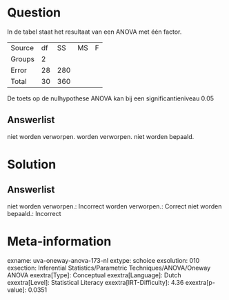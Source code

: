 Question
========

In de tabel staat het resultaat van een ANOVA met één factor.

  -------- ---- ----- ---- ---
  Source   df   SS    MS   F
  Groups   2               
  Error    28   280        
  Total    30   360        
  -------- ---- ----- ---- ---

De toets op de nulhypothese ANOVA kan bij een significantieniveau 0.05

Answerlist
----------

niet worden verworpen.
worden verworpen.
niet worden bepaald.

Solution
========

Answerlist
----------

niet worden verworpen.: Incorrect
worden verworpen.: Correct
niet worden bepaald.: Incorrect

Meta-information
================
exname: uva-oneway-anova-173-nl
extype: schoice
exsolution: 010
exsection: Inferential Statistics/Parametric Techniques/ANOVA/Oneway ANOVA
exextra[Type]: Conceptual
exextra[Language]: Dutch
exextra[Level]: Statistical Literacy
exextra[IRT-Difficulty]: 4.36
exextra[p-value]: 0.0351
